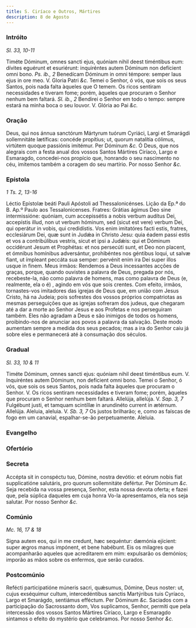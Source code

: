 ```yaml
---
title: S. Ciríaco e Outros, Mártires
description: 8 de Agosto
---
```


### Intróito

_Sl. 33, 10-11_

<div class="grid grid-cols-2 gap-5">
  <span class="text-justify">
    Timéte Dóminum, omnes sancti ejus, quóniam nihil deest timéntibus eum:
    dívites eguérunt et esuriérunt: inquiréntes autem Dóminum non defícient omni
    bono. <em>Ps. ib., 2</em> Benedícam Dóminum in omni témpore: semper laus
    ejus in ore meo. V. Gloria Patri <em>&c.</em>
  </span>
  <span class="text-justify">
    Temei o Senhor, ó vós, que sois os seus Santos, pois nada falta àqueles que
    O temem. Os ricos sentiram necessidades e tiveram fome; porém, àqueles que
    procuram o Senhor nenhum bem faltará. <em>Sl. ib., 2</em> Bendirei o Senhor
    em todo o tempo: sempre estará na minha boca o seu louvor. V. Glória ao Pai
    <em>&c.</em>
  </span>
</div>

### Oração

<div class="grid grid-cols-2 gap-5">
  <span class="text-justify">
    Deus, qui nos ánnua sanctórum Mártyrum tuórum Cyriáci, Largi et Smarágdi
    sollemnitáte lætíficas: concéde propítius; ut, quorum natalítia cólimus,
    virtútem quoque passiónis imitémur. Per Dóminum <em>&c.</em>
  </span>
  <span class="text-justify">
    Ó Deus, que nos alegrais com a festa anual dos vossos Santos Mártires
    Ciríaco, Largo e Esmaragdo, concedei-nos propício que, honrando o seu
    nascimento no céu, imitemos também a coragem do seu martírio. Por nosso
    Senhor <em>&c.</em>
  </span>
</div>

### Epístola

_1 Ts. 2, 13-16_

<div class="grid grid-cols-2 gap-5">
  <span class="text-justify">
    Léctio Epístolæ beáti Pauli Apóstoli ad Thessalonicénses.
  </span>
  <span class="text-justify">
    Lição da Ep.ª do B. Ap.º Paulo aos Tessalonicenses.
  </span>
  <span class="text-justify">
    Fratres: Grátias ágimus Deo sine intermissióne: quóniam, cum accepissétis a
    nobis verbum audítus Dei, accepístis illud, non ut verbum hóminum, sed
    (sicut est vere) verbum Dei, qui operátur in vobis, qui credidístis. Vos
    enim imitatóres facti estis, fratres, ecclesiárum Dei, quæ sunt in Judǽa in
    Christo Jesu: quia éadem passi estis et vos a contribúlibus vestris, sicut
    et ipsi a Judǽis: qui et Dóminum occidérunt Jesum et Prophétas: et nos
    persecúti sunt, et Deo non placent, et ómnibus homínibus adversántur,
    prohibéntes nos géntibus loqui, ut salvæ fiant, ut ímpleant peccáta sua
    semper: pervénit enim ira Dei super illos usque in finem.
  </span>
  <span class="text-justify">
    Meus irmãos: Rendemos a Deus incessantes acções de graças, porque, quando
    ouvistes a palavra de Deus, pregada por nós, recebeste-la, não como palavra
    de homens, mas como palavra de Deus (e, realmente, ela o é) , agindo em vós
    que sois crentes. Com efeito, irmãos, tornastes-vos imitadores das igrejas
    de Deus que, em união com Jesus Cristo, há na Judeia; pois sofrestes dos
    vossos próprios compatriotas as mesmas perseguições que as igrejas sofreram
    dos judeus, que chegaram até a dar a morte ao Senhor Jesus e aos Profetas e
    nos perseguiram também. Eles não agradam a Deus e são inimigos de todos os
    homens, proibindo-nos de anunciar aos povos a palavra da salvação. Deste
    modo aumentam sempre a medida dos seus pecados; mas a ira do Senhor caiu já
    sobre eles e permanecerá até à consumação dos séculos.
  </span>
</div>

### Gradual

_Sl. 33, 10 & 11_

<div class="grid grid-cols-2 gap-5">
  <span class="text-justify">
    Timéte Dóminum, omnes sancti ejus: quóniam nihil deest timéntibus eum. V.
    Inquiréntes autem Dóminum, non defícient omni bono.
  </span>
  <span class="text-justify">
    Temei o Senhor, ó vós, que sois os seus Santos, pois nada falta àqueles que
    procuram o Senhor. V. Os ricos sentiram necessidades e tiveram fome; porém,
    àqueles que procuram o Senhor nenhum bem faltará.
  </span>
  <span class="text-justify">
    Allelúja, allelúja. V. <em>Sap. 3, 7</em> Fulgébunt justi, et tamquam
    scintíllæ in arundinéto current in ætérnum. Allelúja.
  </span>
  <span class="text-justify">
    Aleluia, aleluia. V. <em>Sb. 3, 7</em> Os justos brilharão; e, como as
    faíscas de fogo em um canavial, espalhar-se-ão perpetuamente. Aleluia.
  </span>
</div>

### Evangelho


<LinkCard
  href="/missal/santos/10martires12-03#evangelho"
  title="S. Francisco Xavier, Confessor"
/>

### Ofertório

<LinkCard
  href="/missal/comum/10martires#ofertório"
  title="Mártires - Missa Sancti tui"
/>

### Secreta

<div class="grid grid-cols-2 gap-5">
  <span class="text-justify">
    Accépta sit in conspéctu tuo, Dómine, nostra devótio: et eórum nobis fiat
    supplicatióne salutáris, pro quorum sollemnitáte defértur. Per Dóminum
    <em>&c.</em>
  </span>
  <span class="text-justify">
    Seja recebida na vossa presença, Senhor, esta nossa devota oferta; e fazei
    que, pela súplica daqueles em cuja honra Vo-la apresentamos, ela nos seja
    salutar. Por nosso Senhor <em>&c.</em>
  </span>
</div>

### Comúnio

_Mc. 16, 17 & 18_

<div class="grid grid-cols-2 gap-5">
  <span class="text-justify">
    Signa autem eos, qui in me credunt, hæc sequéntur: dæmónia ejícient: super
    ægros manus impónent, et bene habébunt.
  </span>
  <span class="text-justify">
    Eis os milagres que acompanharão aqueles que acreditarem em mim: expulsarão
    os demónios; imporão as mãos sobre os enfermos, que serão curados.
  </span>
</div>

### Postcomúnio

<div class="grid grid-cols-2 gap-5">
  <span class="text-justify">
    Refécti participatióne múneris sacri, quǽsumus, Dómine, Deus noster: ut,
    cujus exséquimur cultum, intercedéntibus sanctis Martýribus tuis Cyríaco,
    Largo et Smarágdo, sentiámus efféctum. Per Dóminum <em>&c.</em>
  </span>
  <span class="text-justify">
    Saciados com a participação do Sacrossanto dom, Vos suplicamos, Senhor,
    permiti que pela intercessão dos vossos Santos Mártires Ciríaco, Largo e
    Esmaragdo sintamos o efeito do mystério que celebramos. Por nosso Senhor
    <em>&c.</em>
  </span>
</div>
